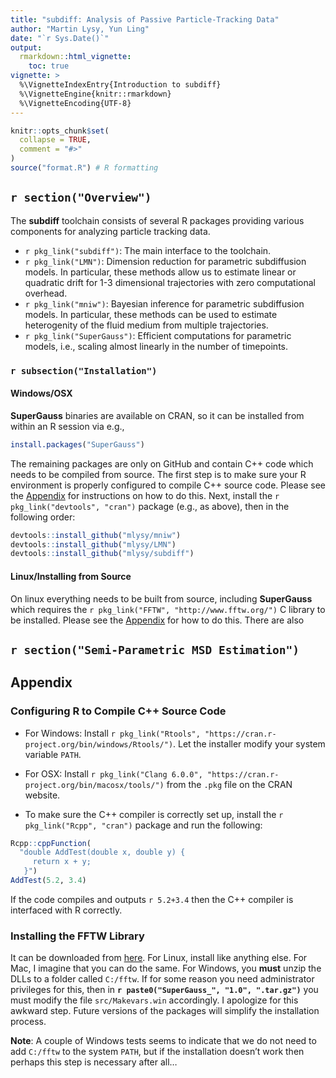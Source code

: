 ```yaml
---
title: "subdiff: Analysis of Passive Particle-Tracking Data"
author: "Martin Lysy, Yun Ling"
date: "`r Sys.Date()`"
output: 
  rmarkdown::html_vignette:
    toc: true
vignette: >
  %\VignetteIndexEntry{Introduction to subdiff}
  %\VignetteEngine{knitr::rmarkdown}
  %\VignetteEncoding{UTF-8}
---
```


```r
knitr::opts_chunk$set(
  collapse = TRUE,
  comment = "#>"
)
source("format.R") # R formatting
```

<!-- markdown setup -->
<script type="text/x-mathjax-config">
MathJax.Hub.Config({
  TeX: { equationNumbers: { autoNumber: "AMS" } }
});
</script>
<!-- html-only macros -->
\newcommand{\bm}[1]{\boldsymbol{#1}}
\newcommand{\tx}[1]{\textrm{#1}}

<!-- regular latex macros -->

## `r section("Overview")`

The **subdiff** toolchain consists of several R packages providing various components for analyzing particle tracking data.

- `r pkg_link("subdiff")`: The main interface to the toolchain.
- `r pkg_link("LMN")`: Dimension reduction for parametric subdiffusion models.  In particular, these methods allow us to estimate linear or quadratic drift for 1-3 dimensional trajectories with zero computational overhead.
- `r pkg_link("mniw")`: Bayesian inference for parametric subdiffusion models.  In particular, these methods can be used to estimate heterogenity of the fluid medium from multiple trajectories.
- `r pkg_link("SuperGauss")`: Efficient computations for parametric models, i.e., scaling almost linearly in the number of timepoints.

### `r subsection("Installation")`

#### Windows/OSX

**SuperGauss** binaries are available on CRAN, so it can be installed from within an R session via e.g.,
```r
install.packages("SuperGauss")
```
The remaining packages are only on GitHub and contain C++ code which needs to be compiled from source.  The first step is to make sure your R environment is properly configured to compile C++ source code.  Please see the [Appendix](#appendix) for instructions on how to do this.  Next, install the `r pkg_link("devtools", "cran")` package (e.g., as above), then in the following order:
```r
devtools::install_github("mlysy/mniw")
devtools::install_github("mlysy/LMN")
devtools::install_github("mlysy/subdiff")
```

#### Linux/Installing from Source

On linux everything needs to be built from source, including **SuperGauss** which requires the `r pkg_link("FFTW", "http://www.fftw.org/")` C library to be installed.  Please see the [Appendix](#appendix) for how to do this.  There are also 

## `r section("Semi-Parametric MSD Estimation")`

## Appendix

### Configuring R to Compile C++ Source Code

- For Windows: Install `r pkg_link("Rtools", "https://cran.r-project.org/bin/windows/Rtools/")`.  Let the installer modify your system variable `PATH`.  

- For OSX: Install `r pkg_link("Clang 6.0.0", "https://cran.r-project.org/bin/macosx/tools/")` from the `.pkg` file on the CRAN website.

- To make sure the C++ compiler is correctly set up, install the `r pkg_link("Rcpp", "cran")` package and run the following:
```r
Rcpp::cppFunction(
  "double AddTest(double x, double y) {
     return x + y;
   }")
AddTest(5.2, 3.4)
```
If the code compiles and outputs `r 5.2+3.4` then the C++ compiler is interfaced with R correctly.

### Installing the **FFTW** Library

It can be downloaded from [here](http://www.fftw.org/download.html).  For Linux, install like anything else.  For Mac, I imagine that you can do the same.  For Windows, you **must** unzip the DLLs to a folder called ``C:/fftw``.  If for some reason you need administrator privileges for this, then in **`r paste0("SuperGauss_", "1.0", ".tar.gz")`** you must modify the file `src/Makevars.win` accordingly.  I apologize for this awkward step.  Future versions of the packages will simplify the installation process.

**Note**: A couple of Windows tests seems to indicate that we do not need to add `C:/fftw` to the system `PATH`, but if the installation doesn't work then perhaps this step is necessary after all...

